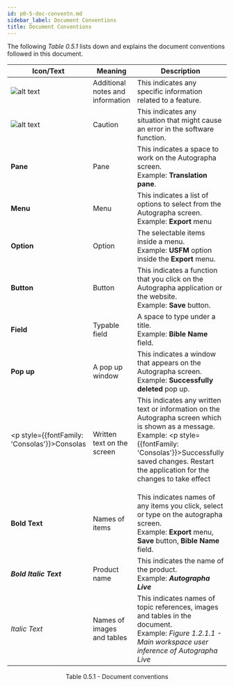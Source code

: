 ```yaml
---
id: p0-5-doc-conventn.md
sidebar_label: Document Conventions
title: Document Conventions
---
```


The following _Table 0.5.1_ lists down and explains the document conventions followed in this document.

| Icon/Text                                                                       | Meaning                          | Description                                                                                                                                                                                                                                    |
| ------------------------------------------------------------------------------- | -------------------------------- | ---------------------------------------------------------------------------------------------------------------------------------------------------------------------------------------------------------------------------------------------- |
| ![alt text](../../../static/AutographaLiveImages/information-symbol.png 'note') | Additional notes and information | This indicates any specific information related to a feature. <br/>                                                                                                                                                                            |
| ![alt text](../../../static/AutographaLiveImages/caution-symbol.png 'caution')  | Caution                          | This indicates any situation that might cause an error in the software function. <br/>                                                                                                                                                         |
| **Pane**                                                                        | Pane                             | This indicates a space to work on the Autographa screen. <br/> Example: **Translation pane**.                                                                                                                                                  |
| **Menu**                                                                        | Menu                             | This indicates a list of options to select from the Autographa screen. <br/> Example: **Export** menu                                                                                                                                          |
| **Option**                                                                      | Option                           | The selectable items inside a menu. <br/> Example: **USFM** option inside the **Export** menu.                                                                                                                                                 |
| **Button**                                                                      | Button                           | This indicates a function that you click on the Autographa application or the website. <br/> Example: **Save** button.                                                                                                                         |
| **Field**                                                                       | Typable field                    | A space to type under a title. <br/> Example: **Bible Name** field.                                                                                                                                                                            |
| **Pop up**                                                                      | A pop up window                  | This indicates a window that appears on the Autographa screen. <br/> Example: **Successfully deleted** pop up.                                                                                                                                 |
| <p style={{fontFamily: 'Consolas'}}>Consolas</p>                                | Written text on the screen       | This indicates any written text or information on the Autographa screen which is shown as a message. <br/> Example: <p style={{fontFamily: 'Consolas'}}>Successfully saved changes. Restart the application for the changes to take effect</p> |
| **Bold Text**                                                                   | Names of items                   | This indicates names of any items you click, select or type on the autographa screen. <br/> Example: **Export** menu, **Save** button, **Bible Name** field.                                                                                   |
| **_Bold Italic Text_**                                                          | Product name                     | This indicates the name of the product. <br/> Example: **_Autographa Live_**                                                                                                                                                                   |
| _Italic Text_                                                                   | Names of images and tables       | This indicates names of topic references, images and tables in the document. <br/> Example: _Figure 1.2.1.1 - Main workspace user inference of Autographa Live_                                                                                |

<div align='center' style={{ fontStyle: 'Italic' }}>
	Table 0.5.1 - Document conventions
</div>
